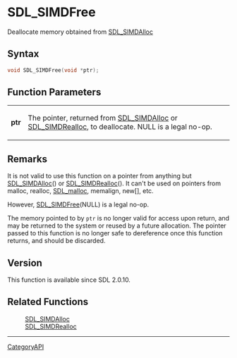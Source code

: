 = SDL_SIMDFree =

Deallocate memory obtained from [[SDL_SIMDAlloc]] 

== Syntax ==

<syntaxhighlight lang='c'>
void SDL_SIMDFree(void *ptr);
</syntaxhighlight>

== Function Parameters ==

{|
|'''ptr'''
|The pointer, returned from [[SDL_SIMDAlloc]] or [[SDL_SIMDRealloc]], to deallocate. NULL is a legal no-op.
|}

== Remarks ==

It is not valid to use this function on a pointer from anything but
[[SDL_SIMDAlloc]]() or [[SDL_SIMDRealloc]](). It can't be used on pointers
from malloc, realloc, [[SDL_malloc]], memalign, new[], etc.

However, [[SDL_SIMDFree]](NULL) is a legal no-op.

The memory pointed to by <code>ptr</code> is no longer valid for access
upon return, and may be returned to the system or reused by a future
allocation. The pointer passed to this function is no longer safe to
dereference once this function returns, and should be discarded.

== Version ==

This function is available since SDL 2.0.10.

== Related Functions ==

:[[SDL_SIMDAlloc]]
:[[SDL_SIMDRealloc]]

----
[[CategoryAPI]]


